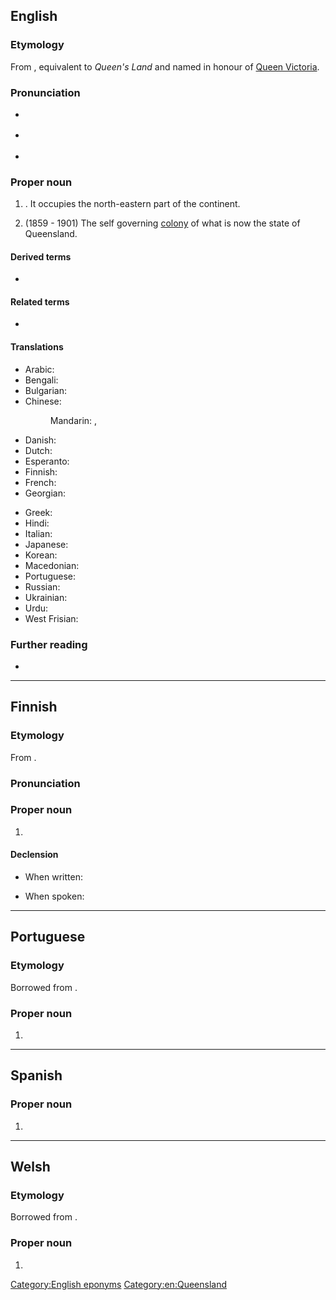==English==

===Etymology===
From {{affix|en|Queen|-s-|-land}}, equivalent to ''Queen's Land'' and named in honour of [[w:Queen Victoria|Queen Victoria]].

===Pronunciation===
* {{a|AusE}} {{IPA|en|/ˈkwɪːnzˌlæːnd/}}
* {{a|UK}} {{IPA|en|/ˈkwiːnz.lænd/}}
* {{a|US}} {{IPA|en|/ˈkwiːnzlənd/}}

===Proper noun===
{{en-proper noun}}

# {{place|en|One of the six <<states>> of <<c/Australia>>|capital=Brisbane}}. It occupies the north-eastern part of the continent.
# {{lb|en|historical}} (1859 - 1901) The self governing [[colony]] of what is now the state of Queensland.

====Derived terms====
* {{l|en|QLD}}

====Related terms====
* {{l|en|North Queensland}}

====Translations====
{{trans-top|Australian state}}
* Arabic: {{t|ar|كْوِينْزْلَانْد|m|tr=kwinzland}}
* Bengali: {{t|bn|রাণীস্তান|tr=raṇīśtan}}
* Bulgarian: {{t|bg|Куиинсланд}}
* Chinese:
*: Mandarin: {{t+|cmn|昆士蘭|sc=Hani}}, {{t+|cmn|昆士兰|tr=Kūnshìlán|sc=Hani}}
* Danish: {{t|da|Queensland}}
* Dutch: {{t+|nl|Queensland}}
* Esperanto: {{t|eo|Kvinslando}}
* Finnish: {{t+|fi|Queensland}}
* French: {{t+|fr|Queensland|m}}
* Georgian: {{t|ka|კუინზლენდი}}
{{trans-mid}}
* Greek: {{t|el|Κουίνσλαντ|f}}
* Hindi: {{t|hi|क्वींसलैंड}}
* Italian: {{t|it|Queensland|m}}
* Japanese: {{t|ja|クイーンズランド|tr=Kuīnzurando}}
* Korean: {{t|ko|^퀸즐랜드}}
* Macedonian: {{t|mk|Квинсленд|m}}
* Portuguese: {{t|pt|Queensland|m}}
* Russian: {{t+|ru|Кви́нсленд|m}}
* Ukrainian: {{t|uk|Кві́нсленд|m}}
* Urdu: {{t|ur|رانیستان|tr=rānīstān}}
* West Frisian: {{t|fy|Queenslân}}
{{trans-bottom}}

===Further reading===
* {{pedia}}

[[Category:English eponyms]]
[[Category:en:Queensland]]

----

==Finnish==

===Etymology===
From {{bor|fi|en|Queensland}}.

===Pronunciation===
{{fi-pronunciation|kviinsländ}}

===Proper noun===
{{fi-noun|proper=true}}

# {{place|fi|state|c/Australia|t1=Queensland}}

====Declension====
* When written:
{{fi-decl-risti|n=sg|Queensland|||a|i=0}}
* When spoken:
{{fi-decl-risti|n=sg|Queensland|||ä|i=0}}

----

==Portuguese==

===Etymology===
Borrowed from {{bor|pt|en|Queensland}}.

===Proper noun===
{{pt-proper noun|m}}

# {{place|pt|state|c/Australia|t1=Queensland}}

----

==Spanish==
{{wikipedia|lang=es}}

===Proper noun===
{{es-proper noun}}

# {{place|es|state|c/Australia|t1=Queensland}}

----

==Welsh==

===Etymology===
Borrowed from {{bor|cy|en|Queensland}}.

===Proper noun===
{{head|cy|proper noun}}

# {{place|cy|state|c/Australia|t1=Queensland}}